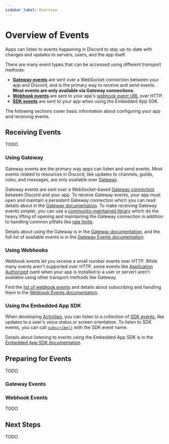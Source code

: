 ```yaml
---
sidebar_label: Overview
---
```


# Overview of Events

Apps can listen to events happening in Discord to stay up-to-date with changes and updates to servers, users, and the app itself.

There are many event types that can be accessed using different transport methods:
- **[Gateway events](#TODO)** are sent over a WebSocket connection between your app and Discord, and is the primary way to receive and send events. **Most events are only available via Gateway connections.**
- **[Webhook events](#TODO)** are sent to your app's [webhook event URL](#TODO) over HTTP.
- **[SDK events](#TODO)** are sent to your app when using the Embedded App SDK.

The following sections cover basic information about configuring your app and receiving events.

## Receiving Events

TODO

### Using Gateway

Gateway events are the primary way apps can listen and send events. Most events related to resources in Discord, like updates to channels, guilds, roles, and messages, are only available over [Gateway](#DOCS_EVENTS_GATEWAY).

Gateway events are sent over a WebSocket-based [Gateway connection](#DOCS_EVENTS_GATEWAY/connections) between Discord and your app. To receive Gateway events, your app must open and maintain a persistent Gateway connection which you can read details about in the [Gateway documentation](#DOCS_EVENTS_GATEWAY/connections). To make receiving Gateway events simpler, you can use a [community-maintained library](#DOCS_DEVELOPER_TOOLS_COMMUNITY_RESOURCES/libraries) which do the heavy lifting of opening and maintaining the Gateway connection in addition to handling common pitfalls like [rate limits](#DOCS_EVENTS_GATEWAY/rate-limiting).

Details about using the Gateway is in the [Gateway documentation](#DOCS_EVENTS_GATEWAY), and the full list of available events is in the [Gateway Events documentation](#DOCS_EVENTS_GATEWAY_EVENTS).

### Using Webhooks

Webhook events let you receive a small number events over HTTP. While many events aren't supported over HTTP, some events like [Application Authorized](#DOCS_EVENTS_WEBHOOK_EVENTS/application-authorized) (sent when your app is installed to a user or server) aren't available using other transport methods like Gateway.

Find the [list of webhook events](#DOCS_EVENTS_WEBHOOK_EVENTS/event-types) and details about subscribing and handling them in the [Webhook Events documentation](#DOCS_EVENTS_WEBHOOK_EVENTS).


### Using the Embedded App SDK

When developing [Activities](#DOCS_ACTIVITIES_OVERVIEW), you can listen to a collection of [SDK events](#DOCS_DEVELOPER_TOOLS_EMBEDDED_APP_SDK/sdk-events), like updates to a user's voice status or screen orientation. To listen to SDK events, you can call [`subscribe()`](#DOCS_DEVELOPER_TOOLS_EMBEDDED_APP_SDK/subscribe) with the SDK event name.

Details about listening to events using the Embedded App SDK is in the [Embedded App SDK documentation](#DOCS_DEVELOPER_TOOLS_EMBEDDED_APP_SDK).

## Preparing for Events

TODO

### Gateway Events

### Webhook Events

TODO

## Next Steps

TODO


